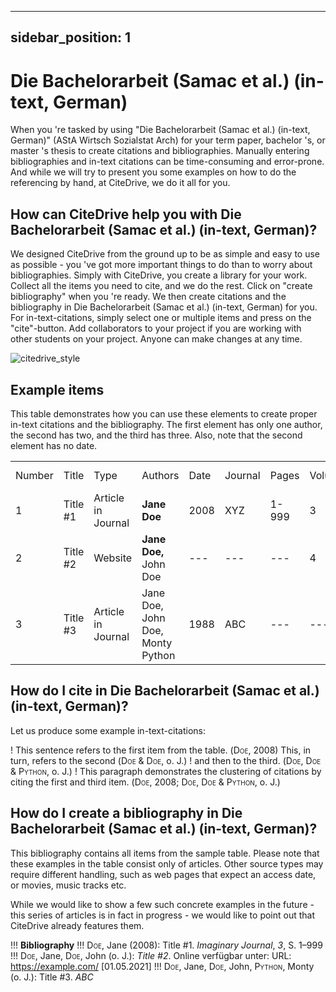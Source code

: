 
---
sidebar_position: 1
---

# Die Bachelorarbeit (Samac et al.) (in-text, German)

When you 're tasked by using "Die Bachelorarbeit (Samac et al.) (in-text, German)" (AStA Wirtsch Sozialstat Arch) for your term paper, bachelor 's, or master 's thesis to create citations and bibliographies.
Manually entering bibliographies and in-text citations can be time-consuming and error-prone. And while we will try to present you some examples on how to do the referencing by hand, at CiteDrive, we do it all for you.

<!---
## About  Die Bachelorarbeit (Samac et al.) (in-text, German)

* Title: Die Bachelorarbeit (Samac et al.) (in-text, German)
* Short Title (Id): AStA Wirtsch Sozialstat Arch)
* Authors: Die Bachelorarbeit (Samac et al.) (in-text, German)
* Download: Die Bachelorarbeit (Samac et al.) (in-text, German)
 --->

## How can CiteDrive help you with Die Bachelorarbeit (Samac et al.) (in-text, German)?

We designed CiteDrive from the ground up to be as simple and easy to use as possible - you 've got more important things to do than to worry about bibliographies. Simply with CiteDrive, you create a library for your work. Collect all the items you need to cite, and we do the rest. Click on "create bibliography" when you 're ready. We then create citations and the bibliography in Die Bachelorarbeit (Samac et al.) (in-text, German) for you. For in-text-citations, simply select one or multiple items and press on the "cite"-button. Add collaborators to your project if you are working with other students on your project. Anyone can make changes at any time.


![citedrive_style](images/die-bachelorarbeit-samac-et-al-intext-german.svg "Choose Die Bachelorarbeit (Samac et al.) (in-text, German) in the CiteDrive App")


## Example items

This table demonstrates how you can use these elements to create proper in-text citations and the bibliography. The first element has only one author, the second has two, and the third has three. Also, note that the second element has no date.


<table>
  <tr>
   <td>Number
   </td>
   <td>Title
   </td>
   <td>Type
   </td>
   <td>Authors
   </td>
   <td>Date
   </td>
   <td>Journal
   </td>
   <td>Pages
   </td>
   <td>Volume
   </td>
   <td>Issue
   </td>
   <td>Access Date
   </td>
  </tr>
  <tr>
   <td>1
   </td>
   <td>Title #1
   </td>
   <td>Article in Journal
   </td>
   <td><strong>Jane Doe</strong>
   </td>
   <td>2008
   </td>
   <td>XYZ
   </td>
   <td>1-999
   </td>
   <td>3
   </td>
   <td>2
   </td>
   <td>--
   </td>
  </tr>
  <tr>
   <td>
2
   </td>
   <td>Title #2
   </td>
   <td>Website
   </td>
   <td><strong>Jane Doe, </strong>John Doe
   </td>
   <td>---
   </td>
   <td>---
   </td>
   <td>---
   </td>
   <td>4
   </td>
   <td>---
   </td>
   <td>2020-05-01
   </td>
  </tr>
  <tr>
   <td>3
   </td>
   <td>Title #3
   </td>
   <td>Article in Journal
   </td>
   <td>Jane Doe, John Doe, Monty Python
   </td>
   <td>1988
   </td>
   <td>ABC
   </td>
   <td>---
   </td>
   <td>---
   </td>
   <td>16
   </td>
   <td>---
   </td>
  </tr>
</table>



## How do I cite in  Die Bachelorarbeit (Samac et al.) (in-text, German)?

Let us produce some example in-text-citations:

! This sentence refers to the first item from the table. (<span style="font-variant:small-caps;">Doe</span>, 2008) This, in turn, refers to the second (<span style="font-variant:small-caps;">Doe</span> &amp; <span style="font-variant:small-caps;">Doe</span>, o. J.)
! and then to the third.  (<span style="font-variant:small-caps;">Doe</span>, <span style="font-variant:small-caps;">Doe</span> &amp; <span style="font-variant:small-caps;">Python</span>, o. J.)
! This paragraph demonstrates the clustering of citations by citing the first and third item. (<span style="font-variant:small-caps;">Doe</span>, 2008; <span style="font-variant:small-caps;">Doe</span>, <span style="font-variant:small-caps;">Doe</span> &amp; <span style="font-variant:small-caps;">Python</span>, o. J.)



## How do I create a bibliography in Die Bachelorarbeit (Samac et al.) (in-text, German)?

This bibliography contains all items from the sample table. Please note that these examples in the table consist only of articles. Other source types may require different handling, such as web pages that expect an access date, or movies, music tracks etc.

While we would like to show a few such concrete examples in the future - this series of articles is in fact in progress - we would like to point out that CiteDrive already features them.


!!! **Bibliography**
!!! <span style="font-variant:small-caps;">Doe</span>, Jane (2008): Title #1. <i>Imaginary Journal</i>, <i>3</i>, S. 1–999
!!! <span style="font-variant:small-caps;">Doe</span>, Jane, <span style="font-variant:small-caps;">Doe</span>, John  (o. J.): <i>Title #2</i>. Online verfügbar unter: URL: https://example.com/ [01.05.2021]
!!! <span style="font-variant:small-caps;">Doe</span>, Jane, <span style="font-variant:small-caps;">Doe</span>, John, <span style="font-variant:small-caps;">Python</span>, Monty (o. J.): Title #3. <i>ABC</i>


```
        